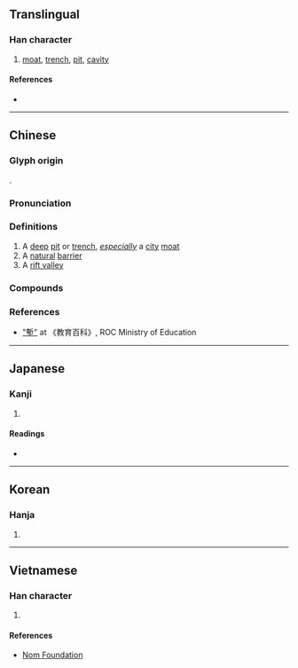 {{also|堑}}
{{character info}}
==Translingual==

===Han character===
{{Han char|rn=32|rad=土|as=11|sn=14|four=52104|canj=JLG|ids=⿱斬土}}

# [[moat]], [[trench]], [[pit]], [[cavity]]

====References====
* {{Han ref|kx=0237.030|dkj=05394|dj=0475.090|hdz=10478.080|uh=5879|ud=22649|bh=B9D5|bd=47573}}

----

==Chinese==
{{zh-forms|s=堑}}

===Glyph origin===
{{Han etym}}
{{Han compound|斬|土|ls=psc|c1=p|c2=s|t1=earth}}.

===Pronunciation===
{{zh-pron
|m=qiàn
|c=cim3
|mc=y
|oc=y
|cat=
}}

===Definitions===
{{zh-hanzi}}

# A [[deep]] [[pit]] or [[trench]], ''[[especially]]'' a [[city]] [[moat]]
# A [[natural]] [[barrier]]
# A [[rift valley]]

===Compounds===
{{zh-der|地塹|坑塹|塹坑|塹壕|壕塹|壘塹|天塹|竹塹|欲塹|溝塹|長江天塹|高城深塹|高壁深塹|高壘深塹|馬塹}}

===References===
* [https://pedia.cloud.edu.tw/Entry/Detail/?title=塹 "塹"] at 《教育百科》, ROC Ministry of Education

----

==Japanese==

===Kanji===
{{ja-kanji|grade=|rs=土11}}

# {{rfdef|ja|sort=土11}}

====Readings====
* {{ja-readings|goon=[[せん]] (sen)|kanon=[[せん]] (sen)|kanyoon=[[ざん]] (zan)|kun=[[ほり]] (hori)}}

----

==Korean==

===Hanja===
{{ko-hanja|hangeul=참|rv=cham|mr=ch'am}}

# {{rfdef|ko|sort=土11}}

----

==Vietnamese==

===Han character===
{{vi-readings|reading=khiếm|rs=土11}}

# {{rfdef|vi|sort=土11}}

====References====
* [http://nomfoundation.org/common/nom_details.php?codepoint=5879 Nom Foundation]
